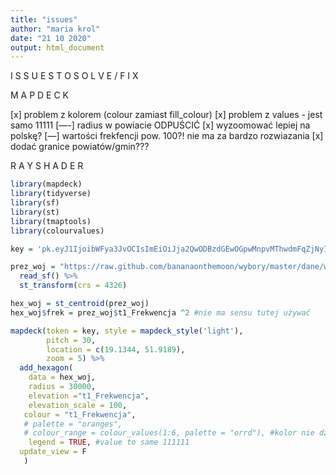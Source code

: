 ```yaml
---
title: "issues"
author: "maria krol"
date: "21 10 2020"
output: html_document
---
```


################ I S S U E S  T O  S O L V E / F I X #############

####### M A P D E C K ####### 

[x] problem z kolorem (colour zamiast fill_colour)
[x] problem z values - jest samo 11111
[----] radius w powiacie ODPUŚCIĆ
[x] wyzoomować lepiej na polskę?
[---] wartości frekfencji pow. 100?! nie ma za bardzo rozwiazania
[x] dodać granice powiatów/gmin???


####### R A Y S H A D E R ####### 


```r

library(mapdeck)
library(tidyverse)
library(sf)
library(st)
library(tmaptools)
library(colourvalues)

key = 'pk.eyJ1IjoibWFya3JvOCIsImEiOiJja2QwODBzdGEwOGpwMnpvMThwdmFqZjNyIn0.BltIhc4-ZufZxHhOyUo30g'

prez_woj = "https://raw.github.com/bananaonthemoon/wybory/master/dane/wojewodztwa.gpkg" %>%
  read_sf() %>%
  st_transform(crs = 4326)

hex_woj = st_centroid(prez_woj)
hex_woj$frek = prez_woj$t1_Frekwencja ^2 #nie ma sensu tutej używać

mapdeck(token = key, style = mapdeck_style('light'),
        pitch = 30, 
        location = c(19.1344, 51.9189), 
        zoom = 5) %>%
  add_hexagon(
    data = hex_woj,
    radius = 30000,
    elevation ="t1_Frekwencja",
    elevation_scale = 100,
   colour = "t1_Frekwencja",
   # palette = "oranges",
   # colour_range = colour_values(1:6, palette = "orrd"), #kolor nie działa?
    legend = TRUE, #value to same 111111
  update_view = F
   )

```